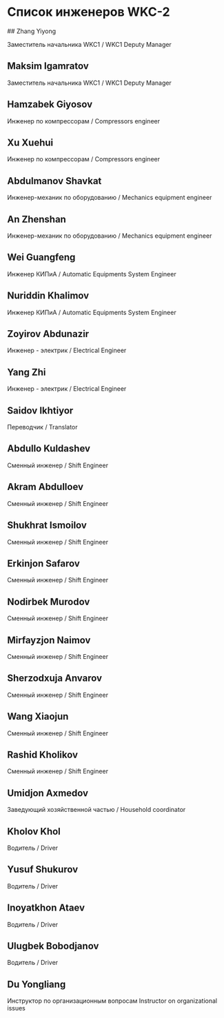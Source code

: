 

<HeroPattern />

# Список инженеров WKC-2

<Engineerswkc2 />
## Zhang Yiyong

Заместитель начальника WKC1 / WKC1 Deputy Manager

## Maksim Igamratov

Заместитель начальника WKC1 / WKC1 Deputy Manager

## Hamzabek Giyosov

Инженер по компрессорам / Compressors engineer

## Xu Xuehui

Инженер по компрессорам / Compressors engineer

## Abdulmanov Shavkat

Инженер-механик по оборудованию / Mechanics equipment engineer

## An Zhenshan

Инженер-механик по оборудованию / Mechanics equipment engineer

## Wei Guangfeng

Инженер КИПиА / Automatic Equipments System Engineer

## Nuriddin Khalimov

Инженер КИПиА / Automatic Equipments System Engineer

## Zoyirov Abdunazir

Инженер - электрик / Electrical Engineer

## Yang Zhi

Инженер - электрик / Electrical Engineer

## Saidov Ikhtiyor

Переводчик / Translator

## Abdullo Kuldashev

Сменный инженер / Shift Engineer

## Akram Abdulloev

Сменный инженер / Shift Engineer

## Shukhrat Ismoilov

Сменный инженер / Shift Engineer

## Erkinjon Safarov

Сменный инженер / Shift Engineer

## Nodirbek Murodov

Сменный инженер / Shift Engineer

## Mirfayzjon Naimov

Сменный инженер / Shift Engineer

## Sherzodxuja Anvarov

Сменный инженер / Shift Engineer

## Wang Xiaojun

Сменный инженер / Shift Engineer

## Rashid Kholikov

Сменный инженер / Shift Engineer

## Umidjon Axmedov

Заведующий хозяйственной частью / Household coordinator

## Kholov Khol

Водитель / Driver

## Yusuf Shukurov

Водитель / Driver

## Inoyatkhon Ataev

Водитель / Driver

## Ulugbek Bobodjanov

Водитель / Driver

## Du Yongliang

Инструктор по организационным вопросам
Instructor on organizational issues

